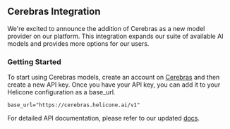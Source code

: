 ## Cerebras Integration

We're excited to announce the addition of Cerebras as a new model provider on our platform. This integration expands our suite of available AI models and provides more options for our users.

### Getting Started

To start using Cerebras models, create an account on [Cerebras](https://cerebras.ai/) and then create a new API key. Once you have your API key, you can add it to your Helicone configuration as a base_url.

```
base_url="https://cerebras.helicone.ai/v1"
```

For detailed API documentation, please refer to our updated [docs](https://docs.helicone.ai/getting-started/integration-method/cerebras).
